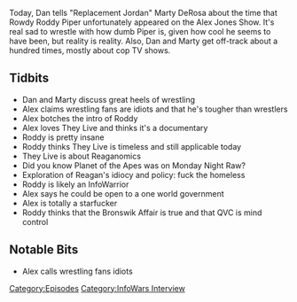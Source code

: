 {{DEFAULTSORT:
    #_EPISODE_0178:Rowdy Roddy Piper w/ Marty DeRosa
}}{{Episode
    | title           = Rowdy Roddy Piper w/ Marty DeRosa
    | caption         = [https://knowledgefight.libsyn.com/knowledge-fight-rowdy-roddy-piper-w-marty-derosa Listen to this episode on Libsyn]
    | episodeNumber   = 178
    | length          = 02:40:36
    | airDate         = July 9, 2018
    | episodeType     = [[:Category:InfoWars Interview|InfoWars Interview]]
    | appearance      = [[Marty DeRosa]], [[Rowdy Roddy Piper]], [[Shawn Stone]]
    | previousEpisode = [[177: Sweary Kerry and the Racist Alien]]
    | nextEpisode     = [[179: July 10, 2018]]
}}

{{Stub}}

Today, Dan tells "Replacement Jordan" Marty DeRosa about the time that Rowdy Roddy Piper unfortunately appeared on the Alex Jones Show. It's real sad to wrestle with how dumb Piper is, given how cool he seems to have been, but reality is reality. Also, Dan and Marty get off-track about a hundred times, mostly about cop TV shows.

==Tidbits==

*Dan and Marty discuss great heels of wrestling
*Alex claims wrestling fans are idiots and that he's tougher than wrestlers
*Alex botches the intro of Roddy
*Alex loves They Live and thinks it's a documentary
*Roddy is pretty insane
*Roddy thinks They Live is timeless and still applicable today
*They Live is about Reaganomics
*Did you know Planet of the Apes was on Monday Night Raw?
*Exploration of Reagan's idiocy and policy: fuck the homeless
*Roddy is likely an InfoWarrior
*Alex says he could be open to a one world government
*Alex is totally a starfucker
*Roddy thinks that the Bronswik Affair is true and that QVC is mind control

==Notable Bits==

*Alex calls wrestling fans idiots

[[Category:Episodes]]
[[Category:InfoWars Interview]]
